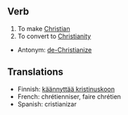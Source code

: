 == Verb ==

#To make [[Christian]]
#To convert to [[Christianity]]

*Antonym: [[de-Christianize]]

== Translations ==

*Finnish: [[käännyttää kristinuskoon]]
*French: chrétienniser, faire chrétien
*Spanish: cristianizar